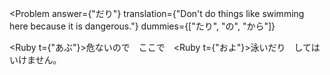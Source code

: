 
<Problem
  answer={"だり"}
  translation={"Don't do things like swimming here because it is dangerous."}
  dummies={["たり", "の", "から"]}
>
  <Ruby t={"あぶ"}>危</Ruby>ないので　ここで　<Ruby t={"およ"}>泳</Ruby>い<Hide>だり</Hide>　しては　いけません。
</Problem>